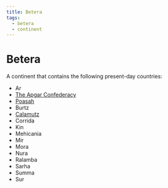 ```yaml
---
title: Betera
tags:
  - betera
  - continent
---
```



# Betera

<Map asset={MapImage} width={500} height={500} alt="Map of Betera" />

A continent that contains the following present-day countries:

* Ar
* [The Apgar Confederacy](../apgar.mdx)
* [Poasah](../poasah.mdx)
* Burtz
* [Calamutz](../calamutz.mdx)
* Corrida
* Kin
* Mehicania
* Mir
* Mora
* Nura
* Ralamba
* Sarha
* Summa
* Sur
